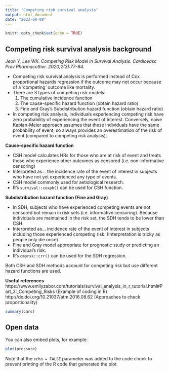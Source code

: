 ```yaml
---
title: "Competing risk survival analysis"
output: html_document
date: "2023-08-08"
---
```


```r
knitr::opts_chunk$set(echo = TRUE)
```

## Competing risk survival analysis background

*Jeon Y, Lee WK. Competing Risk Model in Survival Analysis. Cardiovasc Prev Pharmacother. 2020;2(3):77-84.*

  - Competing risk survival analysis is performed instead of Cox proportional hazards regression if the outcome may not occur because of a 'competing' outcome like mortality.
  - There are 3 types of competing risk models:
    1. The cumulative incidence funciton
    2. The cause-specific hazard function (obtain hazard ratio)
    3. Fine and Gray's Subdistribution hazard function (obtain hazard ratio)
  - In competing risk analysis, individuals experiencing competing risk have zero probability of experiencing the event of interest. Conversely, naive Kaplan-Meier approach assumes that these individuals have the same probability of event, so always provides an overestimation of the risk of event (compared to competing risk analysis).
    
**Cause-specific hazard function**

  - CSH model calculates HRs for those who are at risk of event and treats those who experience other outcomes as censored (i.e. non-informative censoring)
  - Interpreted as... the incidence rate of the event of interest in subjects who have not yet experienced any type of events.
  - CSH model commonly used for aetiological research.
  - R's `survival::coxph()` can be used for CSH function.
  
**Subdistribution hazard function (Fine and Gray)**

  - In SDH, subjects who have experienced competing events are not censored but remain in risk sets (i.e. informative censoring). Because individuals are maintained in the risk set, the SDH tends to be lower than CSH.
  - Interpreted as... incidence rate of the event of interest in subjects including those experienced competing risk. (Interpretation is tricky as people only die once)
  - Fine and Gray model appropriate for prognostic study or predicting an individual's risk.
  - R's `cmprsk::crr()` can be used for the SDH regression.
  
Both CSH and SDH methods account for competing risk but use different hazard functions are used.

**Useful references**
https://www.emilyzabor.com/tutorials/survival_analysis_in_r_tutorial.html#Part_3:_Competing_Risks (Example of coding in R)
http://dx.doi.org/10.21037/atm.2016.08.62 (Approaches to check proportionality)

```r
summary(cars)
```

## Open data

You can also embed plots, for example:

```r
plot(pressure)
```

Note that the `echo = FALSE` parameter was added to the code chunk to prevent printing of the R code that generated the plot.
